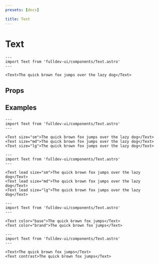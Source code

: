 ```yaml
---
presets: [docs]

title: Text
---
```


# Text


```astro live
---
import Text from 'fulldev-ui/components/Text.astro'
---

<Text>The quick brown fox jumps over the lazy dog</Text>
```

## Props

<PropsTable />

## Examples

```astro live
---
import Text from 'fulldev-ui/components/Text.astro'
---

<Text size="sm">The quick brown fox jumps over the lazy dog</Text>
<Text size="md">The quick brown fox jumps over the lazy dog</Text>
<Text size="lg">The quick brown fox jumps over the lazy dog</Text>
```

```astro live
---
import Text from 'fulldev-ui/components/Text.astro'
---

<Text lead size="sm">The quick brown fox jumps over the lazy dog</Text>
<Text lead size="md">The quick brown fox jumps over the lazy dog</Text>
<Text lead size="lg">The quick brown fox jumps over the lazy dog</Text>
```

```astro live
---
import Text from 'fulldev-ui/components/Text.astro'
---

<Text color="base">The quick brown fox jumps</Text>
<Text color="brand">The quick brown fox jumps</Text>
```

```astro live
---
import Text from 'fulldev-ui/components/Text.astro'
---

<Text>The quick brown fox jumps</Text>
<Text contrast>The quick brown fox jumps</Text>
```
